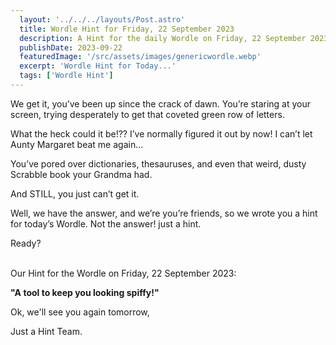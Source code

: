 ```yaml
---
  layout: '../../../layouts/Post.astro'
  title: Wordle Hint for Friday, 22 September 2023
  description: A Hint for the daily Wordle on Friday, 22 September 2023
  publishDate: 2023-09-22
  featuredImage: '/src/assets/images/genericwordle.webp'
  excerpt: 'Wordle Hint for Today...'
  tags: ['Wordle Hint']
---
```


  We get it, you’ve been up since the crack of dawn. You’re staring at your screen, trying desperately to get that coveted green row of letters. 

  What the heck could it be!??
  I’ve normally figured it out by now!
  I can’t let Aunty Margaret beat me again… 

  You’ve pored over dictionaries, thesauruses, and even that weird, dusty Scrabble book your Grandma had.

  And STILL, you just can’t get it. 

  Well, we have the answer, and we’re you’re friends, so we wrote you a hint for today’s Wordle.
  Not the answer! just a hint. 

  Ready?<br /><br />

  Our Hint for the Wordle on Friday, 22 September 2023:

  **"A tool to keep you looking spiffy!"**

  Ok, we'll see you again tomorrow, 

  Just a Hint Team.
  
